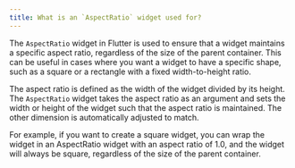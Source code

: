 ```yaml
---
title: What is an `AspectRatio` widget used for?
---
```


The `AspectRatio` widget in Flutter is used to ensure that a widget maintains a specific aspect ratio, regardless of the size of the parent container. This can be useful in cases where you want a widget to have a specific shape, such as a square or a rectangle with a fixed width-to-height ratio.

The aspect ratio is defined as the width of the widget divided by its height. The `AspectRatio` widget takes the aspect ratio as an argument and sets the width or height of the widget such that the aspect ratio is maintained. The other dimension is automatically adjusted to match.

For example, if you want to create a square widget, you can wrap the widget in an AspectRatio widget with an aspect ratio of 1.0, and the widget will always be square, regardless of the size of the parent container.
